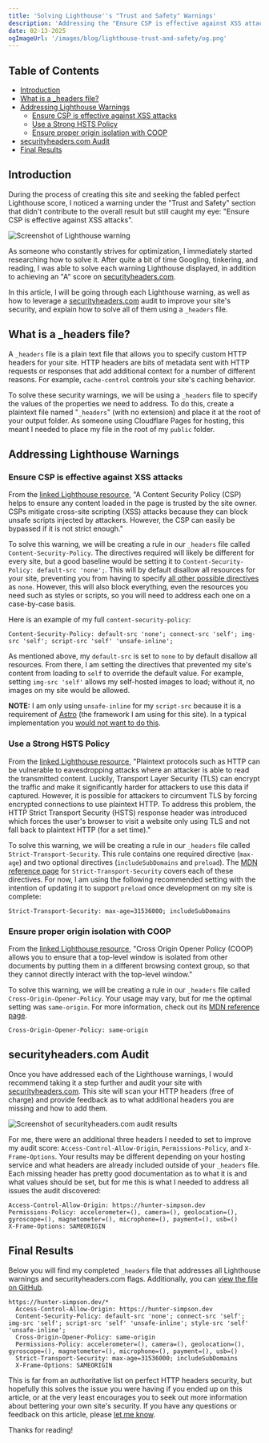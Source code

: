 ```yaml
---
title: 'Solving Lighthouse''s "Trust and Safety" Warnings'
description: 'Addressing the "Ensure CSP is effective against XSS attacks" warning using a "_headers" file.'
date: 02-13-2025
ogImageUrl: '/images/blog/lighthouse-trust-and-safety/og.png'
---
```



## Table of Contents

- [Introduction](#introduction)
- [What is a \_headers file?](#what-is-a-_headers-file)
- [Addressing Lighthouse Warnings](#addressing-lighthouse-warnings)
  - [Ensure CSP is effective against XSS attacks](#ensure-csp-is-effective-against-xss-attacks)
  - [Use a Strong HSTS Policy](#use-a-strong-hsts-policy)
  - [Ensure proper origin isolation with COOP](#ensure-proper-origin-isolation-with-coop)
- [securityheaders.com Audit](#securityheaderscom-audit)
- [Final Results](#final-results)

## Introduction

During the process of creating this site and seeking the fabled perfect Lighthouse score, I noticed a warning under the "Trust and Safety" section that didn't contribute to the overall result but still caught my eye: "Ensure CSP is effective against XSS attacks".

<Image
  src="/images/blog/lighthouse-trust-and-safety/lighthouse.png"
  alt="Screenshot of Lighthouse warning"
/>

As someone who constantly strives for optimization, I immediately started researching how to solve it. After quite a bit of time Googling, tinkering, and reading, I was able to solve each warning Lighthouse displayed, in addition to achieving an "A" score on [securityheaders.com](https://www.securityheaders.com).

In this article, I will be going through each Lighthouse warning, as well as how to leverage a [securityheaders.com](https://www.securityheaders.com) audit to improve your site's security, and explain how to solve all of them using a `_headers` file.

## What is a \_headers file?

A `_headers` file is a plain text file that allows you to specify custom HTTP headers for your site. HTTP headers are bits of metadata sent with HTTP requests or responses that add additional context for a number of different reasons. For example, `cache-control` controls your site's caching behavior.

To solve these security warnings, we will be using a `_headers` file to specify the values of the properties we need to address. To do this, create a plaintext file named "`_headers`" (with no extension) and place it at the root of your output folder. As someone using Cloudflare Pages for hosting, this meant I needed to place my file in the root of my `public` folder.

## Addressing Lighthouse Warnings

### Ensure CSP is effective against XSS attacks

From the [linked Lighthouse resource](https://developer.chrome.com/docs/lighthouse/best-practices/csp-xss), "A Content Security Policy (CSP) helps to ensure any content loaded in the page is trusted by the site owner. CSPs mitigate cross-site scripting (XSS) attacks because they can block unsafe scripts injected by attackers. However, the CSP can easily be bypassed if it is not strict enough."

To solve this warning, we will be creating a rule in our `_headers` file called `Content-Security-Policy`. The directives required will likely be different for every site, but a good baseline would be setting it to `Content-Security-Policy: default-src 'none';`. This will by default disallow all resources for your site, preventing you from having to specify [all other possible directives](https://content-security-policy.com/#directive) as `none`. However, this will also block everything, even the resources you need such as styles or scripts, so you will need to address each one on a case-by-case basis.

Here is an example of my full `content-security-policy`:

```
Content-Security-Policy: default-src 'none'; connect-src 'self'; img-src 'self'; script-src 'self' 'unsafe-inline';
```

As mentioned above, my `default-src` is set to `none` to by default disallow all resources. From there, I am setting the directives that prevented my site's content from loading to `self` to override the default value. For example, setting `img-src 'self'` allows my self-hosted images to load; without it, no images on my site would be allowed.

**NOTE:** I am only using `unsafe-inline` for my `script-src` because it is a requirement of [Astro](https://docs.astro.build/en/guides/troubleshooting/#refused-to-execute-inline-script) (the framework I am using for this site). In a typical implementation you [would not want to do this](https://developer.mozilla.org/en-US/docs/Web/HTTP/CSP#inline_javascript).

### Use a Strong HSTS Policy

From the [linked Lighthouse resource](https://developer.chrome.com/docs/lighthouse/best-practices/csp-xss), "Plaintext protocols such as HTTP can be vulnerable to eavesdropping attacks where an attacker is able to read the transmitted content. Luckily, Transport Layer Security (TLS) can encrypt the traffic and make it significantly harder for attackers to use this data if captured. However, it is possible for attackers to circumvent TLS by forcing encrypted connections to use plaintext HTTP. To address this problem, the HTTP Strict Transport Security (HSTS) response header was introduced which forces the user's browser to visit a website only using TLS and not fall back to plaintext HTTP (for a set time)."

To solve this warning, we will be creating a rule in our `_headers` file called `Strict-Transport-Security`. This rule contains one required directive (`max-age`) and two optional directives (`includeSubDomains` and `preload`). The [MDN reference page](https://developer.mozilla.org/en-US/docs/Web/HTTP/Headers/Strict-Transport-Security#using_strict-transport-security) for `Strict-Transport-Security` covers each of these directives. For now, I am using the following recommended setting with the intention of updating it to support `preload` once development on my site is complete:

```
Strict-Transport-Security: max-age=31536000; includeSubDomains
```

### Ensure proper origin isolation with COOP

From the [linked Lighthouse resource](https://web.dev/articles/why-coop-coep#coop), "Cross Origin Opener Policy (COOP) allows you to ensure that a top-level window is isolated from other documents by putting them in a different browsing context group, so that they cannot directly interact with the top-level window."

To solve this warning, we will be creating a rule in our `_headers` file called `Cross-Origin-Opener-Policy`. Your usage may vary, but for me the optimal setting was `same-origin`. For more information, check out its [MDN reference page](https://developer.mozilla.org/en-US/docs/Web/HTTP/Headers/Cross-Origin-Opener-Policy).

```
Cross-Origin-Opener-Policy: same-origin
```

## securityheaders.com Audit

Once you have addressed each of the Lighthouse warnings, I would recommend taking it a step further and audit your site with [securityheaders.com](https://www.securityheaders.com). This site will scan your HTTP headers (free of charge) and provide feedback as to what additional headers you are missing and how to add them.

<Image
  src="/images/blog/lighthouse-trust-and-safety/securityheaders.png"
  alt="Screenshot of securityheaders.com audit results"
/>

For me, there were an additional three headers I needed to set to improve my audit score: `Access-Control-Allow-Origin`, `Permissions-Policy`, and `X-Frame-Options`. Your results may be different depending on your hosting service and what headers are already included outside of your `_headers` file. Each missing header has pretty good documentation as to what it is and what values should be set, but for me this is what I needed to address all issues the audit discovered:

```
Access-Control-Allow-Origin: https://hunter-simpson.dev
Permissions-Policy: accelerometer=(), camera=(), geolocation=(), gyroscope=(), magnetometer=(), microphone=(), payment=(), usb=()
X-Frame-Options: SAMEORIGIN
```

## Final Results

Below you will find my completed `_headers` file that addresses all Lighthouse warnings and securityheaders.com flags. Additionally, you can [view the file on GitHub](https://github.com/hsimpson270/portfolio/blob/main/public/_headers).

```
https://hunter-simpson.dev/*
  Access-Control-Allow-Origin: https://hunter-simpson.dev
  Content-Security-Policy: default-src 'none'; connect-src 'self'; img-src 'self'; script-src 'self' 'unsafe-inline'; style-src 'self' 'unsafe-inline';
  Cross-Origin-Opener-Policy: same-origin
  Permissions-Policy: accelerometer=(), camera=(), geolocation=(), gyroscope=(), magnetometer=(), microphone=(), payment=(), usb=()
  Strict-Transport-Security: max-age=31536000; includeSubDomains
  X-Frame-Options: SAMEORIGIN
```

This is far from an authoritative list on perfect HTTP headers security, but hopefully this solves the issue you were having if you ended up on this article, or at the very least encourages you to seek out more information about bettering your own site's security. If you have any questions or feedback on this article, please [let me know](mailto:feedback@hunter-simpson.dev).

Thanks for reading!
